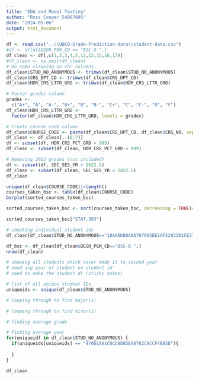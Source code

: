 ```yaml
---
title: "EDA and Model Testing"
author: "Ross Cooper 54907605"
date: "2024-05-06"
output: html_document
---
```


```r
df <- read.csv("..\\UBCO-Grade-Prediction-data\\student-data.csv")
#df <- df[df$DEGR_PGM_CD == "BSC-O ",]
df_clean <- df[,c(1,2,3,4,5,12,13,15,16,17)]
#df_clean <- na.omit(df_clean)
# Do some cleaning on chr columns
df_clean$STUD_NO_ANONYMOUS <- trimws(df_clean$STUD_NO_ANONYMOUS)
df_clean$CRS_DPT_CD <- trimws(df_clean$CRS_DPT_CD)
df_clean$HDR_CRS_LTTR_GRD <- trimws(df_clean$HDR_CRS_LTTR_GRD)

# Factor grades column
grades <-
  c("A+", "A", "A-", "B+", "B", "B-", "C+", "C", "C-", "D", "F")
df_clean$HDR_CRS_LTTR_GRD <-
  factor(df_clean$HDR_CRS_LTTR_GRD, levels = grades)

# Create course code column
df_clean$COURSE_CODE <- paste(df_clean$CRS_DPT_CD, df_clean$CRS_NO, sep = ".")
df_clean <- df_clean[,-(6:7)]
df <- subset(df, HDR_CRS_PCT_GRD < 999)
df_clean <- subset(df_clean, HDR_CRS_PCT_GRD < 999)

# Removing 2023 grades (not included)
df <- subset(df, SEC_SES_YR < 2022.5)
df_clean <- subset(df_clean, SEC_SES_YR < 2022.5)
df_clean
```

```r

unique(df_clean$COURSE_CODE)|>length()
courses_taken_bsc <- table(df_clean$COURSE_CODE)
barplot(sorted_courses_taken_bsc)

sorted_courses_taken_bsc <- sort(courses_taken_bsc, decreasing = TRUE)#[1:500]

sorted_courses_taken_bsc["STAT.303"]
```

```r
# checking individual student ids
df_clean[df_clean$STUD_NO_ANONYMOUS=="18AAED88A88707993EE1AF22933D1CE3",]

df_bsc <- df_clean[df_clean$DEGR_PGM_CD=="BSC-O ",]
nrow(df_clean)
```

```r
# showing all students which never made it to second year
# need avg year of student on student id
# need to make the student df (sticky notes)

# list of all unique student IDs
uniqueids <- unique(df_clean$STUD_NO_ANONYMOUS)

# looping through to find major(s)

# looping through to find minor(s)

# finding average grade

# finding average year
for(uniqueidf in df_clean$STUD_NO_ANONYMOUS) {
  if(uniqueids[uniqueids] == "470D1AA1C0CD8D85EA8762C8CCF4B85D"){
    
  }
}

df_clean
```

